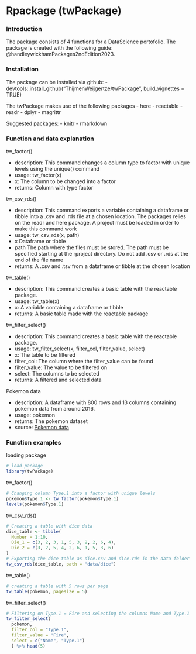 # Rpackage (twPackage) {#06}

### Introduction

The package consists of 4 functions for a DataScience portofolio. The package is created with the following guide: @handleywickhamPackages2ndEdition2023. 

### Installation

The package can be installed via github: 
- devtools::install_github("ThijmenWeijgertze/twPackage", build_vignettes = TRUE)

The twPackage makes use of the following packages
- here
- reactable
- readr
- dplyr
- magrittr

Suggested packages: 
- knitr
- rmarkdown

### Function and data explanation

tw_factor()

-   description: This command changes a column type to factor with unique levels using the unique() command
-   usage: tw_factor(x)
-   x: The column to be changed into a factor
-   returns: Column with type factor

tw_csv_rds()

-   description: This command exports a variable containing a dataframe or tibble into a .csv and .rds file at a chosen location. The packages relies on the readr and here package. A project must be loaded in order to make this command work
-   usage: tw_csv_rds(x, path)
-   x Dataframe or tibble
-   path The path where the files must be stored. The path must be specified starting at the rproject directory. Do not add .csv or .rds at the end of the file name
-   returns: A .csv and .tsv from a dataframe or tibble at the chosen location

tw_table()

-   description: This command creates a basic table with the reactable package.
-   usage: tw_table(x)
-   x: A variable containing a dataframe or tibble
-   returns: A basic table made with the reactable package

tw_filter_select()

-   description: This command creates a basic table with the reactable package.
-   usage: tw_filter_select(x, filter_col, filter_value, select)
-   x: The table to be filtered
-   filter_col: The column where the filter_value can be found
-   filter_value: The value to be filtered on
-   select: The columns to be selected
-   returns: A filtered and selected data

Pokemon data

-   description: A dataframe with 800 rows and 13 columns containing pokemon data from around 2016.
-   usage: pokemon
-   returns: The pokemon dataset
-   source: [Pokemon data](https://gist.github.com/armgilles/194bcff35001e7eb53a2a8b441e8b2c6)

### Function examples

loading package

```r
# load package
library(twPackage)
```

tw_factor()

```r
# Changing column Type.1 into a factor with unique levels
pokemon$Type.1 <- tw_factor(pokemon$Type.1)
levels(pokemon$Type.1)
```

tw_csv_rds()

```r
# Creating a table with dice data
dice_table <- tibble(
  Number = 1:10,
  Die_1 = c(3, 2, 3, 1, 5, 3, 2, 2, 6, 4),
  Die_2 = c(3, 2, 5, 4, 2, 6, 1, 5, 3, 6)
)
# Exporting the dice table as dice.csv and dice.rds in the data folder
tw_csv_rds(dice_table, path = "data/dice")
```

tw_table()

```r
# creating a table with 5 rows per page
tw_table(pokemon, pagesize = 5)
```

tw_filter_select()

```r
# Filtering on Type.1 = Fire and selecting the columns Name and Type.1
tw_filter_select(
  pokemon, 
  filter_col = "Type.1", 
  filter_value = "Fire", 
  select = c("Name", "Type.1")
  ) %>% head(5)
```

